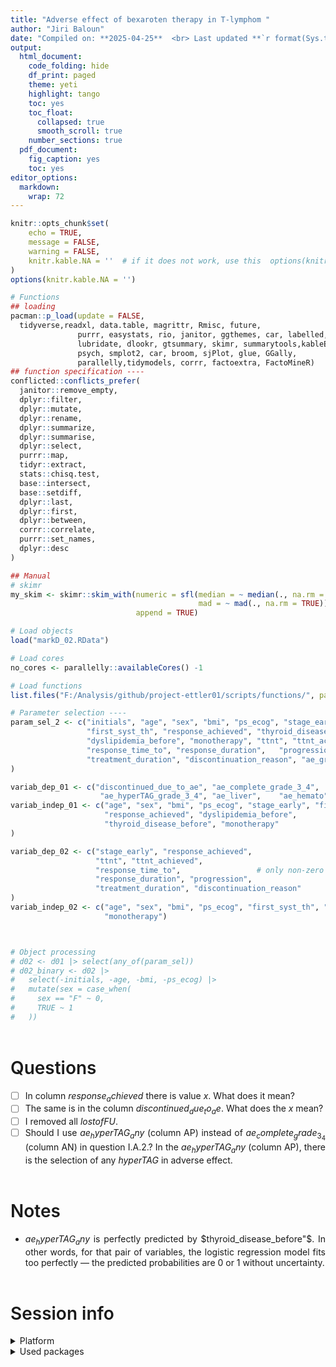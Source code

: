 ```yaml
---
title: "Adverse effect of bexaroten therapy in T-lymphom "
author: "Jiri Baloun"
date: "Compiled on: **2025-04-25**  <br> Last updated **`r format(Sys.time(), '%Y-%m-%d')`**"
output:
  html_document:
    code_folding: hide
    df_print: paged
    theme: yeti
    highlight: tango
    toc: yes
    toc_float:
      collapsed: true
      smooth_scroll: true
    number_sections: true
  pdf_document:
    fig_caption: yes
    toc: yes
editor_options: 
  markdown: 
    wrap: 72
---
```


```{=html}
<style type="text/css">
.title {
  text-align: center;
}
.author {
  font-size: 30px;
  text-align: center;
  font-style: italic;
  font-weight: 300;
}
.date {
  font-weight: 300;
}
h1, h2, h3, h4 {
    font-weight: 600;
    margin-top: 2em;
}
body {text-align: justify}
blockquote {
    padding: 10px 20px;
    margin: 0 0 20px;
    font-size: 14px;
    border-left: 5px solid #eee;
}
p {
  text-indent: 2rem;
}
table {
    width:100%;
}
.main-container {
  max-width: 100% !important;
  margin: auto;
}
img{
    height: 100%;
    width: 100%;
    object-fit: cover;
}
.boxBorder {
     border: 2px solid #990066;
     padding: 10px;
     outline: #990066 solid 5px;
     outline-offset: 5px;
   }
</style>
```
```r
knitr::opts_chunk$set(
    echo = TRUE,
    message = FALSE,
    warning = FALSE,
    knitr.kable.NA = ''  # if it does not work, use this  options(knitr.kable.NA = '')
)
options(knitr.kable.NA = '')

# Functions
## loading  
pacman::p_load(update = FALSE,
  tidyverse,readxl, data.table, magrittr, Rmisc, future, 
               purrr, easystats, rio, janitor, ggthemes, car, labelled,testthat,
               lubridate, dlookr, gtsummary, skimr, summarytools,kableExtra,
               psych, smplot2, car, broom, sjPlot, glue, GGally,
               parallelly,tidymodels, corrr, factoextra, FactoMineR) 
## function specification ----
conflicted::conflicts_prefer(
  janitor::remove_empty,
  dplyr::filter,
  dplyr::mutate,
  dplyr::rename,
  dplyr::summarize,
  dplyr::summarise,
  dplyr::select,
  purrr::map,
  tidyr::extract,
  stats::chisq.test,
  base::intersect,
  base::setdiff,
  dplyr::last,
  dplyr::first, 
  dplyr::between,
  corrr::correlate,
  purrr::set_names,
  dplyr::desc
)

## Manual 
# skimr
my_skim <- skimr::skim_with(numeric = sfl(median = ~ median(., na.rm = TRUE),
                                          mad = ~ mad(., na.rm = TRUE)), 
                            append = TRUE)

# Load objects
load("markD_02.RData")

# Load cores
no_cores <- parallelly::availableCores() -1

# Load functions
list.files("F:/Analysis/github/project-ettler01/scripts/functions/", pattern="*.*", full.names=TRUE) %>% str_subset( "OBJ", negate = TRUE) %>%  map(~source(.))

# Parameter selection ----
param_sel_2 <- c("initials", "age", "sex", "bmi", "ps_ecog", "stage_early",
                 "first_syst_th", "response_achieved", "thyroid_disease_before",
                 "dyslipidemia_before", "monotherapy", "ttnt", "ttnt_achieved",
                 "response_time_to", "response_duration",	"progression",
                 "treatment_duration", "discontinuation_reason", "ae_grade_3_4"
)

variab_dep_01 <- c("discontinued_due_to_ae", "ae_complete_grade_3_4", 
                    "ae_hyperTAG_grade_3_4", "ae_liver",	"ae_hemato")
variab_indep_01 <- c("age", "sex", "bmi", "ps_ecog", "stage_early", "first_syst_th",
                     "response_achieved", "dyslipidemia_before", 
                     "thyroid_disease_before", "monotherapy"  
)

variab_dep_02 <- c("stage_early", "response_achieved", 
                   "ttnt", "ttnt_achieved",
                   "response_time_to",                 # only non-zero patients
                   "response_duration", "progression",
                   "treatment_duration", "discontinuation_reason"
)
variab_indep_02 <- c("age", "sex", "bmi", "ps_ecog", "first_syst_th", "ae_grade_3_4",
                     "monotherapy")



# Object processing  
# d02 <- d01 |> select(any_of(param_sel))
# d02_binary <- d02 |>
#   select(-initials, -age, -bmi, -ps_ecog) |>
#   mutate(sex = case_when(
#     sex == "F" ~ 0,
#     TRUE ~ 1
#   )) 


```


# Questions  
- [ ] In column $response_achieved$ there is value $x$. What does it mean?  
- [ ] The same is in the column $discontinued_due_to_ae$. What does the $x$ mean?  
- [ ] I removed all $lost of FU$.  
- [ ] Should I use $ae_hyperTAG_any$ (column AP) instead of $ae_complete_grade_3_4$ (column AN) in question I.A.2.? In the $ae_hyperTAG_any$ (column AP), there is the selection of any *hyperTAG* in adverse effect.  


# Notes  
* $ae_hyperTAG_any$ is perfectly predicted by $thyroid_disease_before"$. In other words, for that pair of variables, the logistic regression model fits too perfectly — the predicted probabilities are 0 or 1 without uncertainty.













# Session info

<details>

<summary>Platform</summary>

```r
df_session_platform <- devtools::session_info()$platform %>% 
  unlist(.) %>% 
  as.data.frame(.) %>% 
  rownames_to_column(.)

colnames(df_session_platform) <- c("Setting", "Value")

kable(
  df_session_platform, 
  booktabs = T, 
  align = "l",
  caption = "(ref:Reproducibility-SessionInfo-R-environment-title)", # complete caption for main document
  caption.short = " " # "(ref:Reproducibility-SessionInfo-R-environment-caption)" # short caption for LoT
) %>% 
  kable_styling(full_width = F,
                latex_options = c(
                  "hold_position" # stop table floating
                ),
                bootstrap_options = c("striped", "hover", "condensed", "responsive")
  ) 

```

</details>

<details>

<summary>Used packages</summary>

```r
df_session_packages <- devtools::session_info()$packages %>% 
  as.data.frame(.) %>% 
  filter(attached == TRUE) %>% 
  dplyr::select(loadedversion, date) %>% 
  rownames_to_column

colnames(df_session_packages) <- c("Package", "Loaded version", "Date")

rows <- seq_len(nrow(df_session_packages) %/% 2)
l_session_packages <- list(df_session_packages[rows,1:3],  
                           matrix(numeric(), nrow=0, ncol=1),
                           df_session_packages[-rows, 1:3])

kable(
  l_session_packages, 
  row.names = T,
  booktabs = T, 
  align = "l",
  caption = "(ref:Reproducibility-SessionInfo-R-packages-title)", # complete caption for main document
  caption.short = " " # "(ref:Reproducibility-SessionInfo-R-packages-caption)" # short caption for LoT
) %>% kable_styling(full_width = F,
                    latex_options = c(
                      "hold_position" # stop table floating
                    ),bootstrap_options = c("striped", "hover", "condensed", "responsive") 
) 
```

</details>

<br> <br> <br> <br> <br> <br>

::: {.tocify-extend-page data-unique="tocify-extend-page" style="height: 0;"}
:::

